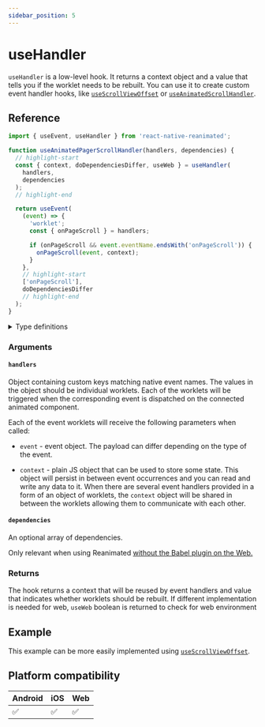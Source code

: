 ```yaml
---
sidebar_position: 5
---
```


# useHandler

`useHandler` is a low-level hook. It returns a context object and a value that tells you if the worklet needs to be rebuilt. You can use it to create custom event handler hooks, like [`useScrollViewOffset`](/docs/scroll/useScrollViewOffset/) or [`useAnimatedScrollHandler`](/docs/scroll/useAnimatedScrollHandler/).

## Reference

```js
import { useEvent, useHandler } from 'react-native-reanimated';

function useAnimatedPagerScrollHandler(handlers, dependencies) {
  // highlight-start
  const { context, doDependenciesDiffer, useWeb } = useHandler(
    handlers,
    dependencies
  );
  // highlight-end

  return useEvent(
    (event) => {
      'worklet';
      const { onPageScroll } = handlers;

      if (onPageScroll && event.eventName.endsWith('onPageScroll')) {
        onPageScroll(event, context);
      }
    },
    // highlight-start
    ['onPageScroll'],
    doDependenciesDiffer
    // highlight-end
  );
}
```

<details>
<summary>Type definitions</summary>

```typescript
function useHandler<
  Event extends object,
  Context extends Record<string, unknown>
>(
  handlers: GeneralHandlers<Event, Context>,
  dependencies?: DependencyList
): UseHandlerContext<Context>;

interface UseHandlerContext<Context extends Record<string, unknown>> {
  context: Context;
  doDependenciesDiffer: boolean;
  useWeb: boolean;
}

interface GeneralHandler<
  Event extends object,
  Context extends Record<string, unknown>
> {
  (event: ReanimatedEvent<Event>, context: Context): void;
}
```

</details>

### Arguments

#### `handlers`

Object containing custom keys matching native event names.
The values in the object should be individual worklets.
Each of the worklets will be triggered when the corresponding event is dispatched on the connected animated component.

Each of the event worklets will receive the following parameters when called:

- `event` - event object.
  The payload can differ depending on the type of the event.

- `context` - plain JS object that can be used to store some state.
  This object will persist in between event occurrences and you can read and write any data to it.
  When there are several event handlers provided in a form of an object of worklets, the `context` object will be shared in between the worklets allowing them to communicate with each other.

#### `dependencies` <Optional />

An optional array of dependencies.

Only relevant when using Reanimated [without the Babel plugin on the Web.](/docs/guides/web-support/#web-without-the-babel-plugin)

### Returns

The hook returns a context that will be reused by event handlers and value that indicates whether worklets should be rebuilt. If different implementation is needed for web, `useWeb` boolean is returned to check for web environment

## Example


<InteractiveExample src={useHandlerSrc} component={useHandler} />

This example can be more easily implemented using [`useScrollViewOffset`](/docs/scroll/useScrollViewOffset/).

## Platform compatibility

<div className="platform-compatibility">

| Android | iOS | Web |
| ------- | --- | --- |
| ✅      | ✅  | ✅  |

</div>
